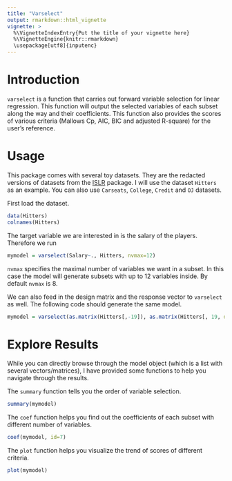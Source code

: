 ```yaml
---
title: "Varselect"
output: rmarkdown::html_vignette
vignette: >
  %\VignetteIndexEntry{Put the title of your vignette here}
  %\VignetteEngine{knitr::rmarkdown}
  \usepackage[utf8]{inputenc}
---
```


# Introduction

`varselect` is a function that carries out forward variable selection for linear regression. This function will output the selected variables of each subset along the way and their coefficients. This function also provides the scores of various criteria (Mallows Cp, AIC, BIC and adjusted R-square) for the user's reference.

# Usage

This package comes with several toy datasets. They are the redacted versions of datasets from the [ISLR](https://cran.r-project.org/web/packages/ISLR/ISLR.pdf) package. I will use the dataset `Hitters` as an example. You can also use `Carseats`, `College`, `Credit` and `OJ` datasets.

First load the dataset.
```r
data(Hitters)
colnames(Hitters)
```

The target variable we are interested in is the salary of the players. Therefore we run
```r
mymodel = varselect(Salary~., Hitters, nvmax=12)
```

`nvmax` specifies the maximal number of variables we want in a subset. In this case the model will generate subsets with up to 12 variables inside. By default `nvmax` is 8.

We can also feed in the design matrix and the response vector to `varselect` as well. The following code should generate the same model.

```r
mymodel = varselect(as.matrix(Hitters[,-19]), as.matrix(Hitters[, 19, drop=F]), nvmax=12)
```

# Explore Results

While you can directly browse through the model object (which is a list with several vectors/matrices), I have provided some functions to help you navigate through the results.

The `summary` function tells you the order of variable selection.

```r
summary(mymodel)
```

The `coef` function helps you find out the coefficients of each subset with different number of variables.

```r
coef(mymodel, id=7)
```

The `plot` function helps you visualize the trend of scores of different criteria.

```r
plot(mymodel)
```


